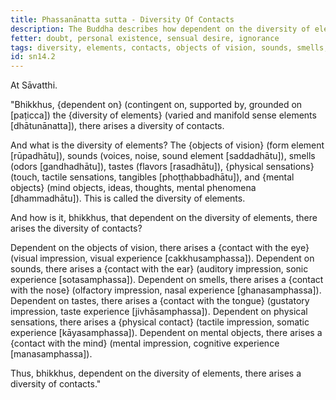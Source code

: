 ```yaml
---
title: Phassanānatta sutta - Diversity Of Contacts
description: The Buddha describes how dependent on the diversity of elements, there arises a diversity of contacts.
fetter: doubt, personal existence, sensual desire, ignorance
tags: diversity, elements, contacts, objects of vision, sounds, smells, tastes, physical sensations, mental objects, form element, sound element, odor element, taste element, touch element, six sense bases, sn, sn12-21, sn14
id: sn14.2
---
```


At Sāvatthi.

"Bhikkhus, \{dependent on} (contingent on, supported by, grounded on [paṭicca]) the \{diversity of elements} (varied and manifold sense elements [dhātunānatta]), there arises a diversity of contacts.

And what is the diversity of elements? The \{objects of vision} (form element [rūpadhātu]), sounds (voices, noise, sound element [saddadhātu]), smells (odors [gandhadhātu]), tastes (flavors [rasadhātu]), \{physical sensations} (touch, tactile sensations, tangibles [phoṭṭhabbadhātu]), and \{mental objects} (mind objects, ideas, thoughts, mental phenomena [dhammadhātu]). This is called the diversity of elements.

And how is it, bhikkhus, that dependent on the diversity of elements, there arises the diversity of contacts?

Dependent on the objects of vision, there arises a \{contact with the eye} (visual impression, visual experience [cakkhusamphassa]).
Dependent on sounds, there arises a \{contact with the ear} (auditory impression, sonic experience [sotasamphassa]).
Dependent on smells, there arises a \{contact with the nose} (olfactory impression, nasal experience [ghanasamphassa]).
Dependent on tastes, there arises a \{contact with the tongue} (gustatory impression, taste experience [jivhāsamphassa]).
Dependent on physical sensations, there arises a \{physical contact} (tactile impression, somatic experience [kāyasamphassa]).
Dependent on mental objects, there arises a \{contact with the mind} (mental impression, cognitive experience [manasamphassa]).

Thus, bhikkhus, dependent on the diversity of elements, there arises a diversity of contacts."
